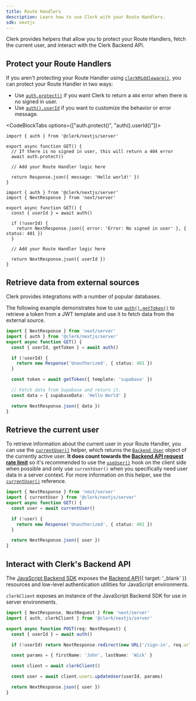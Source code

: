 ```yaml
---
title: Route Handlers
description: Learn how to use Clerk with your Route Handlers.
sdk: nextjs
---
```


Clerk provides helpers that allow you to protect your Route Handlers, fetch the current user, and interact with the Clerk Backend API.

<Include src="_partials/nextjs/link-prefetch-callout" />

## Protect your Route Handlers

If you aren't protecting your Route Handler using [`clerkMiddleware()`](/docs/references/nextjs/clerk-middleware), you can protect your Route Handler in two ways:

- Use [`auth.protect()`](/docs/references/nextjs/auth#auth-protect) if you want Clerk to return a `404` error when there is no signed in user.
- Use [`auth().userId`](/docs/references/nextjs/auth#protect-pages-and-routes) if you want to customize the behavior or error message.

<CodeBlockTabs options={["auth.protect()", "auth().userId()"]}>
  ```tsx {{ filename: 'app/api/route.ts' }}
  import { auth } from '@clerk/nextjs/server'

  export async function GET() {
    // If there is no signed in user, this will return a 404 error
    await auth.protect()

    // Add your Route Handler logic here

    return Response.json({ message: 'Hello world!' })
  }
  ```

  ```tsx {{ filename: 'app/api/route.ts' }}
  import { auth } from '@clerk/nextjs/server'
  import { NextResponse } from 'next/server'

  export async function GET() {
    const { userId } = await auth()

    if (!userId) {
      return NextResponse.json({ error: 'Error: No signed in user' }, { status: 401 })
    }

    // Add your Route Handler logic here

    return NextResponse.json({ userId })
  }
  ```
</CodeBlockTabs>

## Retrieve data from external sources

Clerk provides integrations with a number of popular databases.

The following example demonstrates how to use [`auth().getToken()`](/docs/references/backend/types/auth-object#get-token) to retrieve a token from a JWT template and use it to fetch data from the external source.

```ts {{ filename: 'app/api/route.ts' }}
import { NextResponse } from 'next/server'
import { auth } from '@clerk/nextjs/server'
export async function GET() {
  const { userId, getToken } = await auth()

  if (!userId) {
    return new Response('Unauthorized', { status: 401 })
  }

  const token = await getToken({ template: 'supabase' })

  // Fetch data from Supabase and return it.
  const data = { supabaseData: 'Hello World' }

  return NextResponse.json({ data })
}
```

## Retrieve the current user

To retrieve information about the current user in your Route Handler, you can use the [`currentUser()`](/docs/references/nextjs/current-user) helper, which returns the [`Backend User`](/docs/references/backend/types/backend-user) object of the currently active user. **It does count towards the [Backend API request rate limit](/docs/guides/how-clerk-works/system-limits)** so it's recommended to use the [`useUser()`](/docs/reference/general/hooks/use-user) hook on the client side when possible and only use `currentUser()` when you specifically need user data in a server context. For more information on this helper, see the [`currentUser()`](/docs/references/nextjs/current-user) reference.

```ts {{ filename: 'app/api/route.ts' }}
import { NextResponse } from 'next/server'
import { currentUser } from '@clerk/nextjs/server'
export async function GET() {
  const user = await currentUser()

  if (!user) {
    return new Response('Unauthorized', { status: 401 })
  }

  return NextResponse.json({ user })
}
```

## Interact with Clerk's Backend API

The [JavaScript Backend SDK](/docs/references/backend/overview) exposes the [Backend API](/docs/reference/backend-api){{ target: '_blank' }} resources and low-level authentication utilities for JavaScript environments.

`clerkClient` exposes an instance of the JavaScript Backend SDK for use in server environments.

```ts {{ filename: 'app/api/route.ts' }}
import { NextResponse, NextRequest } from 'next/server'
import { auth, clerkClient } from '@clerk/nextjs/server'

export async function POST(req: NextRequest) {
  const { userId } = await auth()

  if (!userId) return NextResponse.redirect(new URL('/sign-in', req.url))

  const params = { firstName: 'John', lastName: 'Wick' }

  const client = await clerkClient()

  const user = await client.users.updateUser(userId, params)

  return NextResponse.json({ user })
}
```
